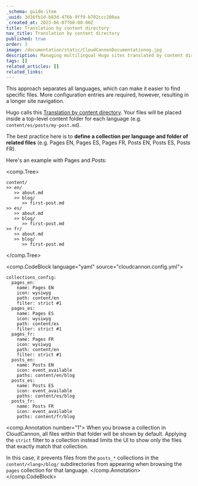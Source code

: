 ```yaml
---
_schema: guide-item
_uuid: 3d16fb1d-b83d-476b-9ff9-b702ccc200aa
_created_at: 2023-06-07T00:00:00Z
title: Translation by content directory
nav_title: Translation by content directory
published: true
order: 3
image: /documentation/static/CloudCannonDocumentationog.jpg
description: Managing multilingual Hugo sites translated by content directory/folder.
tags: []
related_articles: []
related_links:
---
```

This approach separates all languages, which can make it easier to find specific files. More configuration entries are required, however, resulting in a longer site navigation.

Hugo calls this [Translation by content directory](https://gohugo.io/content-management/multilingual/#translation-by-content-directory). Your files will be placed inside a top-level content folder for each language (e.g. `content/es/posts/my-post.md`).

The best practice here is to **define a collection per language and folder of related files** (e.g. Pages EN, Pages ES, Pages FR, Posts EN, Posts ES, Posts FR).

Here's an example with Pages and Posts:

<comp.Tree>
```
content/
>> en/
   >> about.md
   >> blog/
      >> first-post.md
>> es/
   >> about.md
   >> blog/
      >> first-post.md
>> fr/
   >> about.md
   >> blog/
      >> first-post.md
```
</comp.Tree>

<comp.CodeBlock language="yaml" source="cloudcannon.config.yml">
```
collections_config:
  pages_en:
    name: Pages EN
    icon: wysiwyg
    path: content/en
    filter: strict #1
  pages_es:
    name: Pages ES
    icon: wysiwyg
    path: content/es
    filter: strict #1
  pages_fr:
    name: Pages FR
    icon: wysiwyg
    path: content/en
    filter: strict #1
  posts_en:
    name: Posts EN
    icon: event_available
    paths: content/en/blog
  posts_es:
    name: Posts ES
    icon: event_available
    paths: content/es/blog
  posts_fr:
    name: Posts FR
    icon: event_available
    paths: content/fr/blog
```
<comp.Annotation number="1">
  When you browse a collection in CloudCannon, all files within that folder will be shown by default. 
  Applying the `strict` filter to a collection instead limits the UI to show only the files that exactly match that collection.

  In this case, it prevents files from the `posts_*` collections in the `content/<lang>/blog/` subdirectories
  from appearing when browsing the `pages` collection for that language.
</comp.Annotation>
</comp.CodeBlock>
